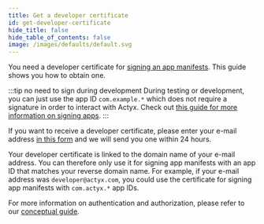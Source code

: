 ```yaml
---
title: Get a developer certificate
id: get-developer-certificate
hide_title: false
hide_table_of_contents: false
image: /images/defaults/default.svg
---
```


You need a developer certificate for [signing an app manifests](../app-auth/sign-app-manifest.mdx). This guide shows you how to obtain one.

:::tip no need to sign during development
During testing or development, you can just use the app ID `com.example.*` which does not require a signature in order to interact with Actyx. Check out [this guide for more information on signing apps](../app-auth/sign-app-manifest.mdx).
:::

If you want to receive a developer certificate, please enter your e-mail address [in this form](https://oliver454918.typeform.com/to/gqSIzIwm) and we will send you one within 24 hours.

Your developer certificate is linked to the domain name of your e-mail address. You can therefore only use it for signing app manifests with an app ID that matches your reverse domain name. 
For example, if your e-mail address was `developer@actyx.com`, you could use the certificate for signing app manifests with `com.actyx.*` app IDs.

For more information on authentication and authorization, please refer to our [conceptual guide](../../conceptual/authentication-and-authorization.mdx).
